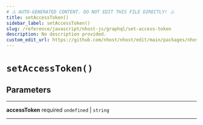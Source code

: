 ```yaml
---
# ⚠️ AUTO-GENERATED CONTENT. DO NOT EDIT THIS FILE DIRECTLY! ⚠️
title: setAccessToken()
sidebar_label: setAccessToken()
slug: /reference/javascript/nhost-js/graphql/set-access-token
description: No description provided.
custom_edit_url: https://github.com/nhost/nhost/edit/main/packages/nhost-js/src/clients/graphql.ts#L86
---
```


# `setAccessToken()`

## Parameters

---

**<span className="parameter-name">accessToken</span>** <span className="optional-status">required</span> `undefined` | `string`

---
